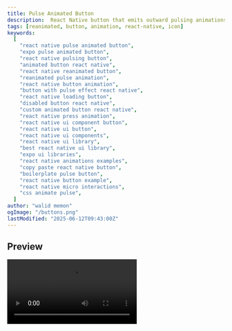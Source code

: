 ```yaml
---
title: Pulse Animated Button
description:  React Native button that emits outward pulsing animations while idle. Background color interpolates on press. Built with Reanimated.
tags: [reanimated, button, animation, react-native, icon]
keywords:
  [
    "react native pulse animated button",
    "expo pulse animated button",
    "react native pulsing button",
    "animated button react native",
    "react native reanimated button",
    "reanimated pulse animation",
    "react native button animation",
    "button with pulse effect react native",
    "react native loading button",
    "disabled button react native",
    "custom animated button react native",
    "react native press animation",
    "react native ui component button",
    "react native ui button",
    "react native ui components",
    "react native ui library",
    "best react native ui library",
    "expo ui libraries",
    "react native animations examples",
    "copy paste react native button",
    "boilerplate pulse button",
    "react native button example",
    "react native micro interactions",
    "css animate pulse",
  ]
author: "walid memon"
ogImage: "/buttons.png"
lastModified: "2025-06-12T09:43:00Z"
---
```




## Preview

<Video src="https://cdn.jsdelivr.net/gh/waleedcj/EziuiAssets/buttonsScreenmp4.mp4"  aria-label='Buttons' />

## Installation

  ```typescript:PulseAnimatedButton.tsx
import { ReactElement, useEffect } from "react";
import { ActivityIndicator, Pressable, StyleSheet, Text } from "react-native";
import Animated, {
    cancelAnimation,
    Easing,
    interpolate,
    interpolateColor,
    ReduceMotion,
    useAnimatedStyle,
    useSharedValue,
    withDelay,
    withRepeat,
    withSequence,
    withTiming,
} from "react-native-reanimated";

export type PulsingButtonProps = {
    accessibilityHint?: string;
    accessibilityLabel?: string;
    Icon?: ReactElement;
    isDisabled?: boolean;
    isLoading?: boolean;
    onPress: () => void;
    title: string;
    buttonColor: string;
    buttonTouchColor: string;
    textColor: string;
    reduceMotion?: "never" | "always" | "system";
}

export type PulseProps = {
    index: number;
    pulseColor: string
    reduceMotion: string;
    isDisabled?: boolean;
    isLoading?: boolean;

}

const BACKGROUND_TRANSITION_DURATION = 300;
const BORDER_RADIUS = 8;
const HEIGHT = 42;
const NUMBER_OF_PULSES = 2;
const PULSE_TRANSITION_DURATION = 2000;
const PULSE_DELAY = 700;

const Pulse = ({ index, isDisabled, isLoading, pulseColor, reduceMotion }: PulseProps) => {
    const transition = useSharedValue(0);

    const motion =
    reduceMotion === "never"
        ? ReduceMotion.Never
        : reduceMotion === "always"
            ? ReduceMotion.Always
            : ReduceMotion.System;

    useEffect(() => {
        if (isDisabled || isLoading) {
            cancelAnimation(transition);
            transition.value = 0;
            return;
        }

        transition.value = withRepeat(
            withSequence(
                withDelay(
                    PULSE_DELAY * index,
                    withTiming(1, {
                        duration:
                            PULSE_TRANSITION_DURATION +
                            PULSE_DELAY * (NUMBER_OF_PULSES - index - 1),
                        easing: Easing.out(Easing.ease),
                        reduceMotion: motion
                    })
                ),
                withTiming(0, { duration: 0 })
            ),
            -1,
            false,
            () => {},
            motion
        );

        return () => {
            cancelAnimation(transition);
        };
    }, [index, isDisabled, isLoading, transition]);

    const animatedStyle = useAnimatedStyle(() => ({
        opacity: interpolate(transition.value, [0, 1], [0.5, 0]),
        transform: [
            {
                scale: interpolate(transition.value, [0, 1], [1, 1.5]),
            },
        ],
    }));

    return <Animated.View style={[styles.pulse, animatedStyle, {backgroundColor: pulseColor}]} />;
};

export const PulseAnimatedButton = ({
    accessibilityHint,
    accessibilityLabel,
    Icon,
    isDisabled = false,
    isLoading = false,
    onPress,
    title,
    buttonColor,
    buttonTouchColor,
    textColor,
    reduceMotion = "system",
}: PulsingButtonProps) => {
    const backgroundTransition = useSharedValue(0);
    const isActive = useSharedValue(false);

    const motion =
    reduceMotion === "never"
        ? ReduceMotion.Never
        : reduceMotion === "always"
            ? ReduceMotion.Always
            : ReduceMotion.System;

    const animatedContainerStyle = useAnimatedStyle(() => ({
        backgroundColor: interpolateColor(
            backgroundTransition.value,
            [0, 1],
            [buttonColor, buttonTouchColor]
        ),
    }));

    return (
        <Pressable
            accessibilityHint={accessibilityHint}
            accessibilityLabel={accessibilityLabel}
            accessibilityRole="button"
            accessibilityState={{
                busy: isLoading,
                disabled: isDisabled || isLoading,
            }}
            disabled={isDisabled || isLoading}
            
            onPress={onPress}
            onPressIn={() => {
                isActive.value = true;
                backgroundTransition.value = withTiming(
                    1,
                    { duration: BACKGROUND_TRANSITION_DURATION },
                    () => {
                        if (!isActive.value) {
                            backgroundTransition.value = withTiming(0, {
                                duration: BACKGROUND_TRANSITION_DURATION,
                                reduceMotion: motion
                            });
                        }
                    }
                );
            }}
            onPressOut={() => {
                if (backgroundTransition.value === 1) {
                    backgroundTransition.value = withTiming(0, {
                        duration: BACKGROUND_TRANSITION_DURATION,
                        reduceMotion: motion
                    });
                }
                isActive.value = false;
            }}
        >
            {Array.from({ length: NUMBER_OF_PULSES }).map((_, index) => (
                <Pulse
                    key={index}
                    index={index}
                    reduceMotion={reduceMotion}
                    isDisabled={isDisabled}
                    isLoading={isLoading}
                    pulseColor={buttonColor}
                />
            ))}
            <Animated.View
                style={[
                    styles.container,
                    animatedContainerStyle,
                    { opacity: isDisabled ? 0.5 : 1 },
                ]}
            >
                {isLoading ? (
                    <ActivityIndicator
                        color={textColor}
                        size={18}
                    />
                ) : (
                    <>
                        {Icon}
                        <Text numberOfLines={1} style={[styles.title, {color: textColor}]}>
                            {title}
                        </Text>
                    </>
                )}
            </Animated.View>
        </Pressable>
    );
};

const styles = StyleSheet.create({
    container: {
        alignItems: "center",
        borderRadius: BORDER_RADIUS,
        flexDirection: "row",
        gap: 8,
        height: HEIGHT,
        justifyContent: "center",
        paddingHorizontal: 12,
        paddingVertical: 8,
    },
    pulse: {
        // backgroundColor: theme.colors.primary,
        borderRadius: BORDER_RADIUS,
        height: HEIGHT,
        position: "absolute",
        width: "100%",
    },
    title: {
        // color: theme.colors.textInverted,
        flexShrink: 1,
        fontSize: 18,
        fontWeight: "600",
    },
});
```

## Usage


  ```typescript:App.tsx
import React, { useState } from 'react';
import { View, StyleSheet, Alert } from 'react-native';
import { PulseAnimatedButton } from "@/components/ui/Buttons/PulseAnimatedButton";

export default function App() {
  const [isLoading, setIsLoading] = useState(false);

  const handleLoadingPress = () => {
    setIsLoading(true);
    setTimeout(() => {
      setIsLoading(false);
    }, 2500); 
  };

  return (
        <PulseAnimatedButton
            buttonColor={colors.AuxColorTwo}
            textColor={colors.Neutral0}
            buttonTouchColor={colors.AuxColorThree}
            onPress={() => {}}
            title="Pulse Action"
            reduceMotion="never"
        />
    );
}
  ```

## Props
| Prop                 | Type                           | Default    | Required | Description                                          |
| -------------------- | ------------------------------ | ---------- | -------- | ---------------------------------------------------- |
| `title`              | `string`                       |            | Yes      | Text label displayed on the button.                  |
| `onPress`            | `() => void`                   |            | Yes      | Function called when the button is pressed.          |
| `Icon`               | `ReactElement`                 |            | No       | Optional icon element displayed left of the title.   |
| `isDisabled`         | `boolean`                      | `false`    | No       | Disables button interaction and styles it.           |
| `isLoading`          | `boolean`                      | `false`    | No       | Shows loading indicator instead of title/icon.       |
| `reduceMotion`       | `'never' \| 'always' \| 'system'` | `'system'` | No       | Controls if animation respects system motion settings. |
| `accessibilityHint`  | `string`                       |            | No       | Accessibility hint for screen readers.               |
| `accessibilityLabel` | `string`                       |            | No       | Main accessibility label for the button.             |
